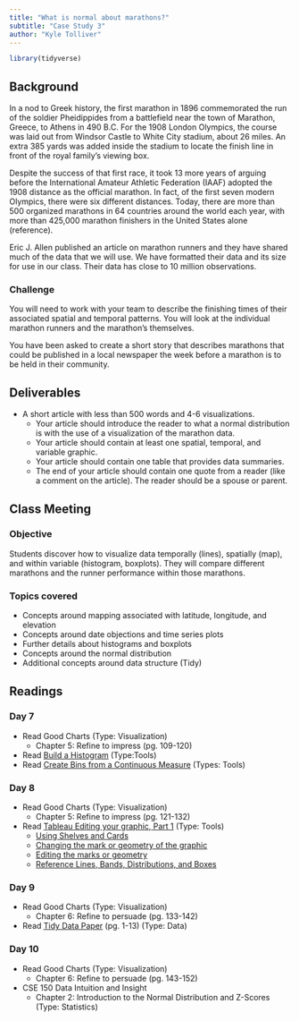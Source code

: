```yaml
---
title: "What is normal about marathons?"
subtitle: "Case Study 3"
author: "Kyle Tolliver"
---
```


```r
library(tidyverse)
```

## Background

In a nod to Greek history, the first marathon in 1896 commemorated the run of the soldier Pheidippides from a battlefield near the town of Marathon, Greece, to Athens in 490 B.C. For the 1908 London Olympics, the course was laid out from Windsor Castle to White City stadium, about 26 miles. An extra 385 yards was added inside the stadium to locate the finish line in front of the royal family’s viewing box.

Despite the success of that first race, it took 13 more years of arguing before the International Amateur Athletic Federation (IAAF) adopted the 1908 distance as the official marathon. In fact, of the first seven modern Olympics, there were six different distances. Today, there are more than 500 organized marathons in 64 countries around the world each year, with more than 425,000 marathon finishers in the United States alone (reference).

Eric J. Allen published an article on marathon runners and they have shared much of the data that we will use. We have formatted their data and its size for use in our class. Their data has close to 10 million observations.

### Challenge

You will need to work with your team to describe the finishing times of their associated spatial and temporal patterns. You will look at the individual marathon runners and the marathon’s themselves.

You have been asked to create a short story that describes marathons that could be published in a local newspaper the week before a marathon is to be held in their community.

## Deliverables

* A short article with less than 500 words and 4-6 visualizations.
  + Your article should introduce the reader to what a normal distribution is with the use of a visualization of the marathon data.
  + Your article should contain at least one spatial, temporal, and variable graphic.
  + Your article should contain one table that provides data summaries.
  + The end of your article should contain one quote from a reader (like a comment on the article). The reader should be a spouse or parent.

## Class Meeting

### Objective 

Students discover how to visualize data temporally (lines), spatially (map), and within variable (histogram, boxplots).  They will compare different marathons and the runner performance within those marathons.

### Topics covered

* Concepts around mapping associated with latitude, longitude, and elevation
* Concepts around date objections and time series plots
* Further details about histograms and boxplots
* Concepts around the normal distribution
* Additional concepts around data structure (Tidy)

## Readings

### Day 7 

* Read Good Charts (Type: Visualization)
  + Chapter 5: Refine to impress (pg. 109-120)
* Read [Build a Histogram](https://help.tableau.com/current/pro/desktop/en-us/buildexamples_histogram.htm) (Type:Tools)
* Read [Create Bins from a Continuous Measure](https://help.tableau.com/current/pro/desktop/en-us/calculations_bins.htm) (Types: Tools)

### Day 8

* Read Good Charts (Type: Visualization)
  + Chapter 5: Refine to impress (pg. 121-132)
* Read [Tableau Editing your graphic, Part 1](https://help.tableau.com/current/pro/desktop/en-us/concepts.htm) (Type: Tools)
  + [Using Shelves and Cards](https://help.tableau.com/current/pro/desktop/en-us/buildmanual_shelves.htm)
  + [Changing the mark or geometry of the graphic](https://help.tableau.com/current/pro/desktop/en-us/viewparts_marks_marktypes.htm)
  + [Editing the marks or geometry](https://help.tableau.com/current/pro/desktop/en-us/viewparts_marks_markproperties.htm)
  + [Reference Lines, Bands, Distributions, and Boxes](https://help.tableau.com/current/pro/desktop/en-us/reference_lines.htm#Add_Bullet_Graphs)

### Day 9

* Read Good Charts (Type: Visualization)
  + Chapter 6: Refine to persuade (pg. 133-142)
* Read [Tidy Data Paper](https://vita.had.co.nz/papers/tidy-data.pdf) (pg. 1-13) (Type: Data)

### Day 10

* Read Good Charts (Type: Visualization)
  + Chapter 6: Refine to persuade (pg. 143-152)
* CSE 150 Data Intuition and Insight
  + Chapter 2: Introduction to the Normal Distribution and Z-Scores (Type: Statistics)  